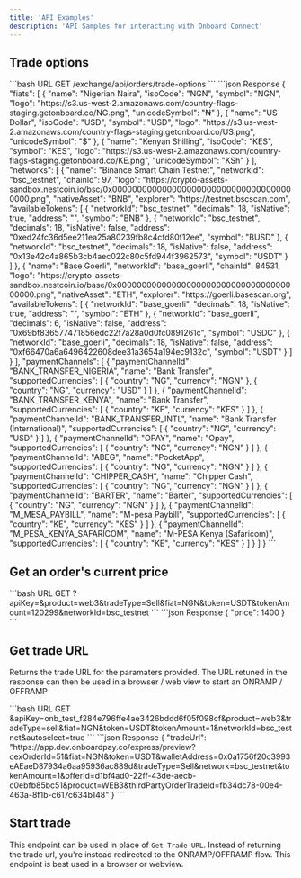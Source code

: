 ```yaml
---
title: 'API Examples'
description: 'API Samples for interacting with Onboard Connect'
---
```




## Trade options

<AccordionGroup>
    <Accordion title="Sample Request">
        ```bash URL
        GET /exchange/api/orders/trade-options
        ```
    </Accordion>
    <Accordion title="Sample Response">
        ```json Response
{
    "fiats": [
        {
            "name": "Nigerian Naira",
            "isoCode": "NGN",
            "symbol": "NGN",
            "logo": "https://s3.us-west-2.amazonaws.com/country-flags-staging.getonboard.co/NG.png",
            "unicodeSymbol": "₦"
        },
        {
            "name": "US Dollar",
            "isoCode": "USD",
            "symbol": "USD",
            "logo": "https://s3.us-west-2.amazonaws.com/country-flags-staging.getonboard.co/US.png",
            "unicodeSymbol": "$"
        },
        {
            "name": "Kenyan Shilling",
            "isoCode": "KES",
            "symbol": "KES",
            "logo": "https://s3.us-west-2.amazonaws.com/country-flags-staging.getonboard.co/KE.png",
            "unicodeSymbol": "KSh"
        }
    ],
    "networks": [
        {
            "name": "Binance Smart Chain Testnet",
            "networkId": "bsc_testnet",
            "chainId": 97,
            "logo": "https://crypto-assets-sandbox.nestcoin.io/bsc/0x0000000000000000000000000000000000000000.png",
            "nativeAsset": "BNB",
            "explorer": "https://testnet.bscscan.com",
            "availableTokens": [
                {
                    "networkId": "bsc_testnet",
                    "decimals": 18,
                    "isNative": true,
                    "address": "",
                    "symbol": "BNB"
                },
                {
                    "networkId": "bsc_testnet",
                    "decimals": 18,
                    "isNative": false,
                    "address": "0xed24fc36d5ee211ea25a80239fb8c4cfd80f12ee",
                    "symbol": "BUSD"
                },
                {
                    "networkId": "bsc_testnet",
                    "decimals": 18,
                    "isNative": false,
                    "address": "0x13e42c4a865b3cb4aec022c80c5fd944f3962573",
                    "symbol": "USDT"
                }
            ]
        },
        {
            "name": "Base Goerli",
            "networkId": "base_goerli",
            "chainId": 84531,
            "logo": "https://crypto-assets-sandbox.nestcoin.io/base/0x0000000000000000000000000000000000000000.png",
            "nativeAsset": "ETH",
            "explorer": "https://goerli.basescan.org",
            "availableTokens": [
                {
                    "networkId": "base_goerli",
                    "decimals": 18,
                    "isNative": true,
                    "address": "",
                    "symbol": "ETH"
                },
                {
                    "networkId": "base_goerli",
                    "decimals": 6,
                    "isNative": false,
                    "address": "0x69bf836577471856edc22f7a28a0d0fc0891261c",
                    "symbol": "USDC"
                },
                {
                    "networkId": "base_goerli",
                    "decimals": 18,
                    "isNative": false,
                    "address": "0xf66470a6a6496422608dee31a3654a194ec9132c",
                    "symbol": "USDT"
                }
            ]
        }
    ],
    "paymentChannels": [
        {
            "paymentChannelId": "BANK_TRANSFER_NIGERIA",
            "name": "Bank Transfer",
            "supportedCurrencies": [
                {
                    "country": "NG",
                    "currency": "NGN"
                },
                {
                    "country": "NG",
                    "currency": "USD"
                }
            ]
        },
        {
            "paymentChannelId": "BANK_TRANSFER_KENYA",
            "name": "Bank Transfer",
            "supportedCurrencies": [
                {
                    "country": "KE",
                    "currency": "KES"
                }
            ]
        },
        {
            "paymentChannelId": "BANK_TRANSFER_INTL",
            "name": "Bank Transfer (International)",
            "supportedCurrencies": [
                {
                    "country": "NG",
                    "currency": "USD"
                }
            ]
        },
        {
            "paymentChannelId": "OPAY",
            "name": "Opay",
            "supportedCurrencies": [
                {
                    "country": "NG",
                    "currency": "NGN"
                }
            ]
        },
        {
            "paymentChannelId": "ABEG",
            "name": "PocketApp",
            "supportedCurrencies": [
                {
                    "country": "NG",
                    "currency": "NGN"
                }
            ]
        },
        {
            "paymentChannelId": "CHIPPER_CASH",
            "name": "Chipper Cash",
            "supportedCurrencies": [
                {
                    "country": "NG",
                    "currency": "NGN"
                }
            ]
        },
        {
            "paymentChannelId": "BARTER",
            "name": "Barter",
            "supportedCurrencies": [
                {
                    "country": "NG",
                    "currency": "NGN"
                }
            ]
        },
        {
            "paymentChannelId": "M_MESA_PAYBILL",
            "name": "M-pesa Paybill",
            "supportedCurrencies": [
                {
                    "country": "KE",
                    "currency": "KES"
                }
            ]
        },
        {
            "paymentChannelId": "M_PESA_KENYA_SAFARICOM",
            "name": "M-PESA Kenya (Safaricom)",
            "supportedCurrencies": [
                {
                    "country": "KE",
                    "currency": "KES"
                }
            ]
        }
    ]
}
```
    </Accordion>
</AccordionGroup>

## Get an order's current price

<AccordionGroup>
    <Accordion title="Sample Parameters">
        ```bash URL
GET ?apiKey=&product=web3&tradeType=Sell&fiat=NGN&token=USDT&tokenAmount=120299&networkId=bsc_testnet
```
    </Accordion>
    <Accordion title="Sample Response">
        ```json Response
{
    "price": 1400
}
```
    </Accordion>
</AccordionGroup>

## Get trade URL

Returns the trade URL for the paramaters provided. The URL retuned in the response can then be used in a browser / web view to start an ONRAMP / OFFRAMP

<AccordionGroup>
    <Accordion title="Sample Parameters">
        ```bash URL
GET &apiKey=onb_test_f284e796ffe4ae3426bddd6f05f098cf&product=web3&tradeType=sell&fiat=NGN&token=USDT&tokenAmount=1&networkId=bsc_testnet&autoselect=true
```
    </Accordion>
    <Accordion title="Sample Response">
        ```json Response
{
    "tradeUrl": "https://app.dev.onboardpay.co/express/preview?cexOrderId=51&fiat=NGN&token=USDT&walletAddress=0x0a1756f20c3993eAEaeD87934a6aa95936ac889d&tradeType=Sell&network=bsc_testnet&tokenAmount=1&offerId=d1bf4ad0-22ff-43de-aecb-c0ebfb85bc51&product=WEB3&thirdPartyOrderTradeId=fb34dc78-00e4-463a-8f1b-c617c634b148"
}
```
    </Accordion>
</AccordionGroup>

## Start trade

This endpoint can be used in place of `Get Trade URL`. Instead of returning the trade url, you're instead redirected to the ONRAMP/OFFRAMP flow. This endpoint is best used in a browser or webview.
